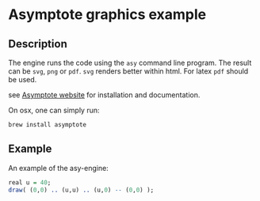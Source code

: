 # Asymptote graphics example

## Description

The engine runs the code using the `asy` command line program. The result can be `svg`, `png` or `pdf`. `svg` renders better within html. For latex `pdf` should be used.

see [Asymptote website](http://asymptote.sourceforge.net/) for installation and documentation.

On osx, one can simply run:

    brew install asymptote

## Example

An example of the asy-engine:

```r
real u = 40;
draw( (0,0) .. (u,u) .. (u,0) -- (0,0) );
```
